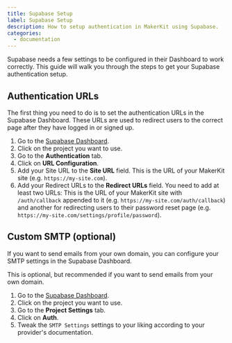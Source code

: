 ```yaml
---
title: Supabase Setup
label: Supabase Setup
description: How to setup authentication in MakerKit using Supabase.
categories:
  - documentation
---
```


Supabase needs a few settings to be configured in their Dashboard to work correctly. This guide will walk you through the steps to get your Supabase authentication setup.

## Authentication URLs

The first thing you need to do is to set the authentication URLs in the Supabase Dashboard. These URLs are used to redirect users to the correct page after they have logged in or signed up.

1. Go to the [Supabase Dashboard](https://app.supabase.io/).
2. Click on the project you want to use.
3. Go to the **Authentication** tab.
4. Click on **URL Configuration**.
5. Add your Site URL to the **Site URL** field. This is the URL of your MakerKit site (e.g. `https://my-site.com`).
6. Add your Redirect URLs to the **Redirect URLs** field. You need to add at least two URLs: This is the URL of your MakerKit site with `/auth/callback` appended to it (e.g. `https://my-site.com/auth/callback`) and another for redirecting users to their password reset page (e.g. `https://my-site.com/settings/profile/password`).

## Custom SMTP (optional)

If you want to send emails from your own domain, you can configure your SMTP settings in the Supabase Dashboard.

This is optional, but recommended if you want to send emails from your own domain.

1. Go to the [Supabase Dashboard](https://app.supabase.io/).
2. Click on the project you want to use.
3. Go to the **Project Settings** tab.
4. Click on **Auth**.
5. Tweak the `SMTP Settings` settings to your liking according to your provider's documentation.